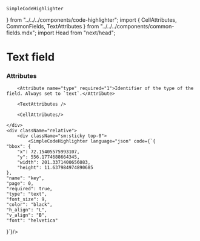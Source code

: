     SimpleCodeHighlighter
} from "../../../components/code-highlighter"; import {
    CellAttributes,
    CommonFields, TextAttributes
} from "../../../components/common-fields.mdx"; import Head
    from "next/head";


<Head>
    <title>Text Field | doqs.dev</title>
</Head>

# Text field

### Attributes
<Grid>
    <div>
        <CommonFields/>

        <Attribute name="type" required="1">Identifier of the type of the field. Always set to `text`.</Attribute>

        <TextAttributes />

        <CellAttributes/>

    </div>
    <div className="relative">
        <div className="sm:sticky top-0">
            <SimpleCodeHighlighter language="json" code={`{
    "bbox": {
        "x": 72.15405575993107,
        "y": 556.1774688664345,
        "width": 201.3371400656083,
        "height": 11.637984974890685
    },
    "name": "key",
    "page": 0,
    "required": true,
    "type": "text",
    "font_size": 9,
    "color": "black",
    "h_align": "L",
    "v_align": "B",
    "font": "helvetica"
}`}/>
        </div>
    </div>
</Grid>

